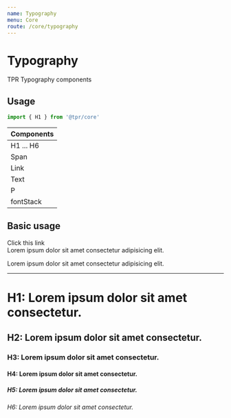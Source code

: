 ```yaml
---
name: Typography
menu: Core
route: /core/typography
---
```



# Typography

TPR Typography components

## Usage

```js
import { H1 } from '@tpr/core'
```

| Components   |
| ------------ |
| H1  ...  H6  |
| Span         |
| Link         |
| Text         |
| P            |
| fontStack    |

## Basic usage

<Playground>
	<Link>Click this link</Link><br />
	<Span>Lorem ipsum dolor sit amet consectetur adipisicing elit.</Span>
	<P>Lorem ipsum dolor sit amet consectetur adipisicing elit.</P>
	<hr />
	<H1>H1: Lorem ipsum dolor sit amet consectetur.</H1>
	<H2>H2: Lorem ipsum dolor sit amet consectetur.</H2>
	<H3>H3: Lorem ipsum dolor sit amet consectetur.</H3>
	<H4>H4: Lorem ipsum dolor sit amet consectetur.</H4>
	<H5>H5: Lorem ipsum dolor sit amet consectetur.</H5>
	<H6>H6: Lorem ipsum dolor sit amet consectetur.</H6>
</Playground>
